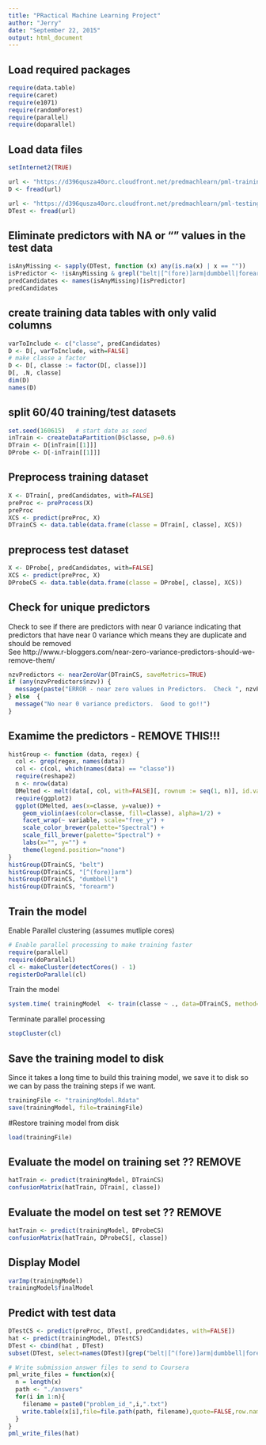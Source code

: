 ```yaml
---
title: "PRactical Machine Learning Project"
author: "Jerry"
date: "September 22, 2015"
output: html_document
---
```


## Load required packages
```r
require(data.table)
require(caret)
require(e1071)
require(randomForest)
require(parallel)
require(doparallel)
```


## Load data files
```r
setInternet2(TRUE)

url <- "https://d396qusza40orc.cloudfront.net/predmachlearn/pml-training.csv"
D <- fread(url)

url <- "https://d396qusza40orc.cloudfront.net/predmachlearn/pml-testing.csv"
DTest <- fread(url)
```



## Eliminate predictors with NA or "" values in the test data
```r
isAnyMissing <- sapply(DTest, function (x) any(is.na(x) | x == ""))
isPredictor <- !isAnyMissing & grepl("belt|[^(fore)]arm|dumbbell|forearm", names(isAnyMissing))
predCandidates <- names(isAnyMissing)[isPredictor]
predCandidates
```

## create training data tables with only valid columns
```r
varToInclude <- c("classe", predCandidates)
D <- D[, varToInclude, with=FALSE]
# make classe a factor
D <- D[, classe := factor(D[, classe])]
D[, .N, classe]
dim(D)
names(D)
```

##  split 60/40 training/test datasets
```r
set.seed(160615)   # start date as seed
inTrain <- createDataPartition(D$classe, p=0.6)
DTrain <- D[inTrain[[1]]]
DProbe <- D[-inTrain[[1]]]
```

## Preprocess training dataset
```r
X <- DTrain[, predCandidates, with=FALSE]
preProc <- preProcess(X)
preProc
XCS <- predict(preProc, X)
DTrainCS <- data.table(data.frame(classe = DTrain[, classe], XCS))
```

## preprocess test dataset
```r
X <- DProbe[, predCandidates, with=FALSE]
XCS <- predict(preProc, X)
DProbeCS <- data.table(data.frame(classe = DProbe[, classe], XCS))
```

## Check for unique predictors

Check to see if there are predictors with near 0 variance indicating that 
predictors that have near 0 variance which means they are duplicate
and should be removed  
See http://www.r-bloggers.com/near-zero-variance-predictors-should-we-remove-them/
```r
nzvPredictors <- nearZeroVar(DTrainCS, saveMetrics=TRUE)
if (any(nzvPredictors$nzv)) {
  message(paste("ERROR - near zero values in Predictors.  Check ", nzvPredictors$nzv)) 
} else  {
  message("No near 0 variance predictors.  Good to go!!")
}
```

## Examime the predictors - REMOVE THIS!!!

```r
histGroup <- function (data, regex) {
  col <- grep(regex, names(data))
  col <- c(col, which(names(data) == "classe"))
  require(reshape2)
  n <- nrow(data)
  DMelted <- melt(data[, col, with=FALSE][, rownum := seq(1, n)], id.vars=c("rownum", "classe"))
  require(ggplot2)
  ggplot(DMelted, aes(x=classe, y=value)) +
    geom_violin(aes(color=classe, fill=classe), alpha=1/2) +
    facet_wrap(~ variable, scale="free_y") +
    scale_color_brewer(palette="Spectral") +
    scale_fill_brewer(palette="Spectral") +
    labs(x="", y="") +
    theme(legend.position="none")
}
histGroup(DTrainCS, "belt")
histGroup(DTrainCS, "[^(fore)]arm")
histGroup(DTrainCS, "dumbbell")
histGroup(DTrainCS, "forearm")
```


## Train the model

Enable Parallel clustering (assumes mutliple cores)
```r
# Enable parallel processing to make training faster
require(parallel)
require(doParallel)
cl <- makeCluster(detectCores() - 1)
registerDoParallel(cl)
```
Train the model
```r
system.time( trainingModel  <- train(classe ~ ., data=DTrainCS, method="rf"))
```
Terminate parallel processing
```r
stopCluster(cl)
```

## Save the training model to disk
Since it takes a long time to build this training model, we save it to disk so we can by pass the training steps if we want.
```r
trainingFile <- "trainingModel.Rdata"
save(trainingModel, file=trainingFile)
```

#Restore training model from disk
```r
load(trainingFile)
```


## Evaluate the model on training set  ?? REMOVE
```r
hatTrain <- predict(trainingModel, DTrainCS)
confusionMatrix(hatTrain, DTrain[, classe])
```

## Evaluate the model on test set  ?? REMOVE
```r
hatTrain <- predict(trainingModel, DProbeCS)
confusionMatrix(hatTrain, DProbeCS[, classe])
```

## Display Model
```r
varImp(trainingModel)
trainingModel$finalModel
```

## Predict with test data 
```r
DTestCS <- predict(preProc, DTest[, predCandidates, with=FALSE])
hat <- predict(trainingModel, DTestCS)
DTest <- cbind(hat , DTest)
subset(DTest, select=names(DTest)[grep("belt|[^(fore)]arm|dumbbell|forearm", names(DTest), invert=TRUE)])
```

```r
# Write submission answer files to send to Coursera
pml_write_files = function(x){
  n = length(x)
  path <- "./answers"
  for(i in 1:n){
    filename = paste0("problem_id_",i,".txt")
    write.table(x[i],file=file.path(path, filename),quote=FALSE,row.names=FALSE,col.names=FALSE)
  }
}
pml_write_files(hat)
```
